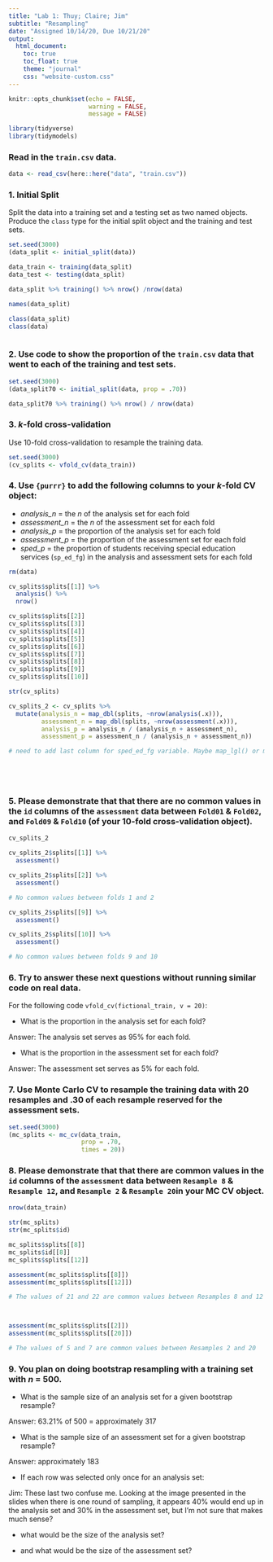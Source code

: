 ```yaml
---
title: "Lab 1: Thuy; Claire; Jim"
subtitle: "Resampling"
date: "Assigned 10/14/20, Due 10/21/20"
output:
  html_document: 
    toc: true
    toc_float: true
    theme: "journal"
    css: "website-custom.css"
---
```



```r
knitr::opts_chunk$set(echo = FALSE,
                      warning = FALSE,
                      message = FALSE)

library(tidyverse)
library(tidymodels)
```

### Read in the `train.csv` data.

```r
data <- read_csv(here::here("data", "train.csv"))
```

### 1. Initial Split

Split the data into a training set and a testing set as two named objects. Produce the `class` type for the initial split object and the training and test sets.

```r
set.seed(3000)
(data_split <- initial_split(data))

data_train <- training(data_split)
data_test <- testing(data_split)

data_split %>% training() %>% nrow() /nrow(data)

names(data_split)

class(data_split)
class(data)



```

### 2. Use code to show the proportion of the `train.csv` data that went to each of the training and test sets.

```r
set.seed(3000)
(data_split70 <- initial_split(data, prop = .70))

data_split70 %>% training() %>% nrow() / nrow(data)
```

### 3. *k*-fold cross-validation

Use 10-fold cross-validation to resample the training data.

```r
set.seed(3000)
(cv_splits <- vfold_cv(data_train))

```

### 4. Use `{purrr}` to add the following columns to your *k*-fold CV object:
* *analysis_n* = the *n* of the analysis set for each fold
* *assessment_n* = the *n* of the assessment set for each fold
* *analysis_p* = the proportion of the analysis set for each fold
* *assessment_p* = the proportion of the assessment set for each fold
* *sped_p* = the proportion of students receiving special education services (`sp_ed_fg`) in the analysis and assessment sets for each fold

```r
rm(data)

cv_splits$splits[[1]] %>% 
  analysis() %>% 
  nrow()

cv_splits$splits[[2]]
cv_splits$splits[[3]]
cv_splits$splits[[4]]
cv_splits$splits[[5]]
cv_splits$splits[[6]]
cv_splits$splits[[7]]
cv_splits$splits[[8]]
cv_splits$splits[[9]]
cv_splits$splits[[10]]

str(cv_splits)

cv_splits_2 <- cv_splits %>% 
  mutate(analysis_n = map_dbl(splits, ~nrow(analysis(.x))),
         assessment_n = map_dbl(splits, ~nrow(assessment(.x))),
         analysis_p = analysis_n / (analysis_n + assessment_n),
         assessment_p = assessment_n / (analysis_n + assessment_n))

# need to add last column for sped_ed_fg variable. Maybe map_lgl() or map_chr() gets us there



                          
```

### 5. Please demonstrate that that there are **no** common values in the `id` columns of the `assessment` data between `Fold01` & `Fold02`, and `Fold09` & `Fold10` (of your 10-fold cross-validation object).

```r
cv_splits_2

cv_splits_2$splits[[1]] %>% 
  assessment()

cv_splits_2$splits[[2]] %>% 
  assessment()

# No common values between folds 1 and 2

cv_splits_2$splits[[9]] %>% 
  assessment()

cv_splits_2$splits[[10]] %>% 
  assessment()

# No common values between folds 9 and 10
```

### 6. Try to answer these next questions without running similar code on real data.

For the following code `vfold_cv(fictional_train, v = 20)`:

* What is the proportion in the analysis set for each fold?

Answer: The analysis set serves as 95% for each fold. 

* What is the proportion in the assessment set for each fold?

Answer: The assessment set serves as 5% for each fold. 

### 7. Use Monte Carlo CV to resample the training data with 20 resamples and .30 of each resample reserved for the assessment sets.

```r
set.seed(3000)
(mc_splits <- mc_cv(data_train, 
                    prop = .70,
                    times = 20))

```

### 8. Please demonstrate that that there **are** common values in the `id` columns of the `assessment` data between `Resample 8` & `Resample 12`, and `Resample 2` & `Resample 20`in your MC CV object.

```r
nrow(data_train)

str(mc_splits)
str(mc_splits$id)

mc_splits$splits[[8]]
mc_splits$id[[8]]
mc_splits$splits[[12]]

assessment(mc_splits$splits[[8]])
assessment(mc_splits$splits[[12]])

# The values of 21 and 22 are common values between Resamples 8 and 12



assessment(mc_splits$splits[[2]])
assessment(mc_splits$splits[[20]])

# The values of 5 and 7 are common values between Resamples 2 and 20

```

### 9. You plan on doing bootstrap resampling with a training set with *n* = 500.

* What is the sample size of an analysis set for a given bootstrap resample?

Answer: 63.21% of 500 = approximately 317 

* What is the sample size of an assessment set for a given bootstrap resample?

Answer: approximately 183

* If each row was selected only once for an analysis set:

Jim: These last two confuse me. Looking at the image presented in the slides when there is one round of sampling, it appears 40% would end up in the analysis set and 30% in the assessment set, but I'm not sure that makes much sense?

  + what would be the size of the analysis set?
  
  + and what would be the size of the assessment set?
  
